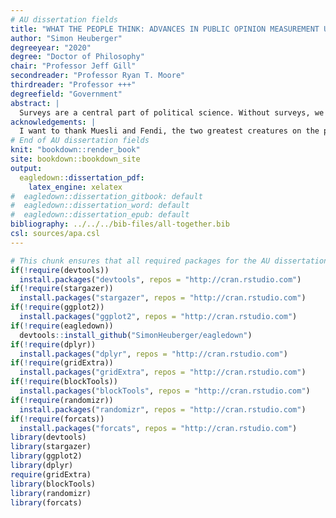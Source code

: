 ```yaml
---
# AU dissertation fields
title: "WHAT THE PEOPLE THINK: ADVANCES IN PUBLIC OPINION MEASUREMENT USING MODERN STATISTICAL METHODS"
author: "Simon Heuberger"
degreeyear: "2020"
degree: "Doctor of Philosophy"
chair: "Professor Jeff Gill"
secondreader: "Professor Ryan T. Moore"
thirdreader: "Professor +++"
degreefield: "Government"
abstract: |
  Surveys are a central part of political science. Without surveys, we would not know what people think about political issues. Survey experiments further enable us to test how people react to given treatments. Surveys and survey experiments are only as good as the measurements and analytical techniques we as researchers employ, though. For one particular survey variable called ordinal variables, some of our current measurements and techniques are insufficient. Ordinal variables consist of ordered categories where the spacing between each category is uneven and not known. Ordinal variables are highly important because the most important predictor of political behavior is an ordinal variable: education. Ordinal example categories for education could be "Some High School", "High School Graduate", and "Bachelor's Degree". The literature currently often does not take the special nature of ordinal variables, i.e. their uneven spacing, into account. This could misrepresent the data and potentially distort survey results. It is important that we measure and use education and other ordinal variables correctly. My dissertation develops two methods to do so and applies them in original survey research. Chapter II develops a new method to improve the use of ordinal variables in the assignment of treatment in survey experiments. Chapter III develops a new method to treat missing survey data with ordinal variables. Chapter IV applies both methods in an online survey experiment on political framing. 
acknowledgements: |
  I want to thank Muesli and Fendi, the two greatest creatures on the planet. And of course Waldemar Burgo.
# End of AU dissertation fields
knit: "bookdown::render_book"
site: bookdown::bookdown_site
output: 
  eagledown::dissertation_pdf: 
    latex_engine: xelatex
#  eagledown::dissertation_gitbook: default
#  eagledown::dissertation_word: default
#  eagledown::dissertation_epub: default
bibliography: ../../../bib-files/all-together.bib
csl: sources/apa.csl
---
```


```r
# This chunk ensures that all required packages for the AU dissertation template are installed and loaded
if(!require(devtools))
  install.packages("devtools", repos = "http://cran.rstudio.com")
if(!require(stargazer))
  install.packages("stargazer", repos = "http://cran.rstudio.com")
if(!require(ggplot2))
  install.packages("ggplot2", repos = "http://cran.rstudio.com")
if(!require(eagledown))
  devtools::install_github("SimonHeuberger/eagledown")
if(!require(dplyr))
  install.packages("dplyr", repos = "http://cran.rstudio.com")
if(!require(gridExtra))
  install.packages("gridExtra", repos = "http://cran.rstudio.com")
if(!require(blockTools))
  install.packages("blockTools", repos = "http://cran.rstudio.com")
if(!require(randomizr))
  install.packages("randomizr", repos = "http://cran.rstudio.com")
if(!require(forcats))
  install.packages("forcats", repos = "http://cran.rstudio.com")
library(devtools)
library(stargazer)
library(ggplot2)
library(dplyr)
require(gridExtra)
library(blockTools)
library(randomizr)
library(forcats)

```

